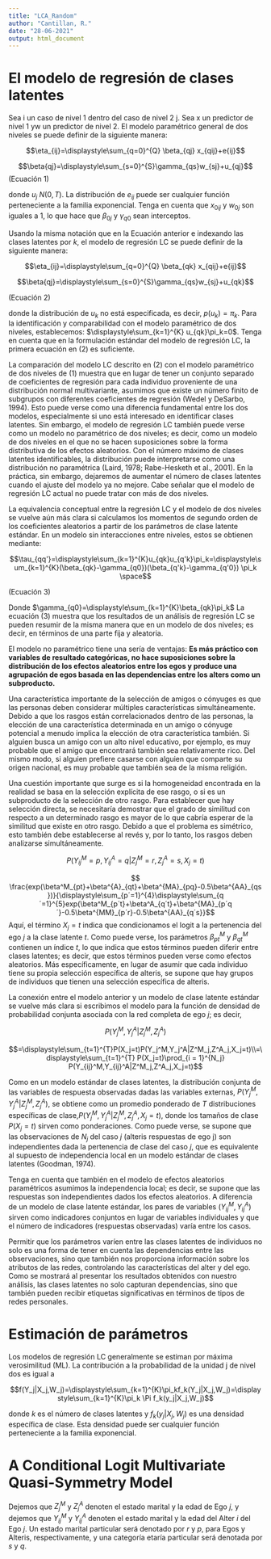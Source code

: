 ---
title: "LCA_Random"
author: "Cantillan, R."
date: "28-06-2021"
output: html_document
---




# El modelo de regresión de clases latentes 

Sea i un caso de nivel 1 dentro del caso de nivel 2 j. Sea x un predictor de nivel 1 yw un predictor de nivel 2. El modelo paramétrico general de dos niveles se puede definir de la siguiente manera:

$$\eta_{ij}=\displaystyle\sum_{q=0}^{Q} \beta_{qj} x_{qij}+e{ij}$$

$$\beta{qj}=\displaystyle\sum_{s=0}^{S}\gamma_{qs}w_{sj}+u_{qj}$$
(Ecuación 1)

donde $u_j ~ N(0,T)$. La distribución de $e_{ij}$ puede ser cualquier función perteneciente a la familia exponencial. Tenga en cuenta que $x_{0ij}$ y $w_{0j}$ son iguales a 1, lo que hace que $\beta_{0j}$ y $\gamma_{q0}$ sean interceptos.

Usando la misma notación que en la Ecuación anterior e indexando las clases latentes por $k$, el modelo de regresión LC se puede definir de la siguiente manera:

$$\eta_{ij}=\displaystyle\sum_{q=0}^{Q} \beta_{qk} x_{qij}+e{ij}$$

$$\beta{qj}=\displaystyle\sum_{s=0}^{S}\gamma_{qs}w_{sj}+u_{qk}$$

(Ecuación 2)

donde la distribución de $u_k$ no está especificada, es decir, $p(u_k) = \pi_k$. Para la identificación y comparabilidad con el modelo paramétrico de dos niveles, establecemos: 
$\displaystyle\sum_{k=1}^{K} u_{qk}\pi_k=0$. Tenga en cuenta que en la formulación estándar del modelo de regresión LC, la primera ecuación en (2) es suficiente.

La comparación del modelo LC descrito en (2) con el modelo paramétrico de dos niveles de (1) muestra que en lugar de tener un conjunto separado de coeficientes de regresión para cada individuo proveniente de una distribución normal multivariante, asumimos que existe un número finito de subgrupos con diferentes coeficientes de regresión (Wedel y DeSarbo, 1994). Esto puede verse como una diferencia fundamental entre los dos modelos, especialmente si uno está interesado en identificar clases latentes. Sin embargo, el modelo de regresión LC también puede verse como un modelo no paramétrico de dos niveles; es decir, como un modelo de dos niveles en el que no se hacen suposiciones sobre la forma distributiva de los efectos aleatorios. Con el número máximo de clases latentes identificables, la distribución puede interpretarse como una distribución no paramétrica (Laird, 1978; Rabe-Hesketh et al., 2001). En la práctica, sin embargo, dejaremos de aumentar el número de clases latentes cuando el ajuste del modelo ya no mejore. Cabe señalar que el modelo de regresión LC actual no puede tratar con más de dos niveles.

La equivalencia conceptual entre la regresión LC y el modelo de dos niveles se vuelve aún más clara si calculamos los momentos de segundo orden de los coeficientes aleatorios a partir de los parámetros de clase latente estándar. En un modelo sin interacciones entre niveles, estos se obtienen mediante: 

$$\tau_{qq'}=\displaystyle\sum_{k=1}^{K}u_{qk}u_{q'k}\pi_k=\displaystyle\sum_{k=1}^{K}(\beta_{qk}-\gamma_{q0})(\beta_{q'k}-\gamma_{q'0}) \pi_k \space$$

(Ecuación 3)

Donde $\gamma_{q0}=\displaystyle\sum_{k=1}^{K}\beta_{qk}\pi_k$ La ecuación (3) muestra que los resultados de un análisis de regresión LC se pueden resumir de la misma manera que en un modelo de dos niveles; es decir, en términos de una parte fija y aleatoria.  

El modelo no paramétrico tiene una sería de ventajas: **Es más práctico con variables de resultado categóricas, no hace suposiciones sobre la distribución de los efectos aleatorios entre los egos y produce una agrupación de egos basada en las dependencias entre los alters como un subproducto.**

Una característica importante de la selección de amigos o cónyuges es que las personas deben considerar múltiples características simultáneamente. Debido a que los rasgos están correlacionados dentro de las personas, la elección de una característica determinada en un amigo o cónyuge potencial a menudo implica la elección de otra característica también. Si alguien busca un amigo con un alto nivel educativo, por ejemplo, es muy probable que el amigo que encontrará también sea relativamente rico. Del mismo modo, si alguien prefiere casarse con alguien que comparte su origen nacional, es muy probable que también sea de la misma religión.

Una cuestión importante que surge es si la homogeneidad encontrada en la realidad se basa en la selección explícita de ese rasgo, o si es un subproducto de la selección de otro rasgo. Para establecer que hay selección directa, se necesitaría demostrar que el grado de similitud con respecto a un determinado rasgo es mayor de lo que cabría esperar de la similitud que existe en otro rasgo. Debido a que el problema es simétrico, esto también debe establecerse al revés y, por lo tanto, los rasgos deben analizarse simultáneamente.


$$P(Y_{ij}^M = p, Y_{ij}^A=q|Z_j^M=r,Z_j^A=s, X_j=t)$$

$$	\frac{exp(\beta^M_{pt}+\beta^{A}_{qt}+\beta^{MA}_{pq}-0.5\beta^{AA}_{qs})}{\displaystyle\sum_{p´=1}^{4}\displaystyle\sum_{q´=1}^{5}exp(\beta^M_{p´t}+\beta^A_{q´t}+\beta^{MA}_{p´q´}-0.5\beta^{MM}_{p´r}-0.5\beta^{AA}_{q´s}}$$
Aquí, el término $X_j=t$ indica que condicionamos el logit a la pertenencia del ego $j$ a la clase latente $t$. Como puede verse, los parámetros $\beta^M_{pt}$ y $\beta^{M}_{qt}$ contienen un índice $t$, lo que indica que estos términos pueden diferir entre clases latentes; es decir, que estos términos pueden verse como efectos aleatorios. Más específicamente, en lugar de asumir que cada individuo tiene su propia selección específica de alteris, se supone que hay grupos de individuos que tienen una selección específica de alteris. 

La conexión entre el modelo anterior y un modelo de clase latente estándar se vuelve más clara si escribimos el modelo para la función de densidad de probabilidad conjunta asociada con la red completa de ego $j$; es decir,

$$P(Y^M_j, Y^A_j|Z^M_j,Z^A_j)$$

$$=\displaystyle\sum_{t=1}^{T}P(X_j=t)P(Y_j^M,Y_j^A|Z^M_j,Z^A_j,X_j=t)\\=\displaystyle\sum_{t=1}^{T} P(X_j=t)\prod_{i = 1}^{N_j} P(Y_{ij}^M,Y_{ij}^A|Z^M_j,Z^A_j,X_j=t)$$



Como en un modelo estándar de clases latentes, la distribución conjunta de las variables de respuesta observadas dadas las variables externas, $P (Y^M_j, Y^A_j | Z^M_j, Z^A_j)$, se obtiene como un promedio ponderado de $T$ distribuciones específicas de clase,$P(Y^M_j, Y^A_j | Z^M_j, Z^A_j, X_j=t)$, donde los tamaños de clase $P(X_j= t)$ sirven como ponderaciones. Como puede verse, se supone que las observaciones de $N_j$ del caso $j$ (alteris respuestas de ego j) son independientes dada la pertenencia de clase del caso $j$, que es equivalente al supuesto de independencia local en un modelo estándar de clases latentes (Goodman, 1974). 

Tenga en cuenta que también en el modelo de efectos aleatorios paramétricos asumimos la independencia local; es decir, se supone que las respuestas son independientes dados los efectos aleatorios. A diferencia de un modelo de clase latente estándar, los pares de variables $(Y^M_{ij}, Y^A_{ij})$ sirven como indicadores conjuntos en lugar de variables individuales y que el número de indicadores (respuestas observadas) varía entre los casos.

Permitir que los parámetros varíen entre las clases latentes de individuos no solo es una forma de tener en cuenta las dependencias entre las observaciones, sino que también nos proporciona información sobre los atributos de las redes, controlando las características del alter y del ego. Como se mostrará al presentar los resultados obtenidos con nuestro análisis, las clases latentes no solo capturan dependencias, sino que también pueden recibir etiquetas significativas en términos de tipos de redes personales.




# Estimación de parámetros 

Los modelos de regresión LC generalmente se estiman por máxima verosimilitud (ML). La contribución a la probabilidad de la unidad j de nivel dos es igual a

$$f(Y_j|X_j,W_j)=\displaystyle\sum_{k=1}^{K}\pi_kf_k(Y_j|X_j,W_j)=\displaystyle\sum_{k=1}^{K}\pi_k \Pi f_k(y_j|X_j,W_j)$$

donde $k$ es el número de clases latentes y $f_k(y_j|X_j,W_j)$ es una densidad específica de clase. Esta densidad puede ser cualquier función perteneciente a la familia exponencial. 






# A Conditional Logit Multivariate Quasi-Symmetry Model

Dejemos que $Z_j^M$ y $Z^A_j$ denoten el estado marital y la edad de Ego $j$, y dejemos que $Y^M_{ij}$ y $Y_{ij}^A$ denoten el estado marital y la edad del Alter $i$ del Ego $j$. Un estado marital particular será denotado por $r$ y $p$, para Egos y Alteris, respectivamente, y una categoría etaría particular será denotada por $s$ y $q$. 

















